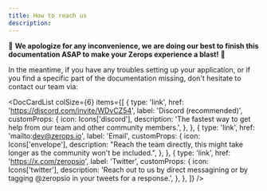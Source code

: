 ```yaml
---
title: How to reach us
description:
---
```



:construction: **We apologize for any inconvenience, we are doing our best to finish this documentation ASAP to make your Zerops experience a blast!** :construction:

In the meantime, if you have any troubles setting up your application, or if you find a specific part of the documentation missing, don't hesitate to contact our team via:

<DocCardList
  colSize={6}
  items={[
    {
      type: 'link',
      href: 'https://discord.com/invite/WDvCZ54',
      label: 'Discord (recommended)',
      customProps: {
        icon: Icons['discord'],
        description:
          'The fastest way to get help from our team and other community members.',
      },
    },
    {
      type: 'link',
      href: 'mailto:dev@zerops.io',
      label: 'Email',
      customProps: {
        icon: Icons['envelope'],
        description:
          "Reach the team directly, this might take longer as the community won't be included.",
      },
    },
    {
      type: 'link',
      href: 'https://x.com/zeropsio',
      label: 'Twitter',
      customProps: {
        icon: Icons['twitter'],
        description:
          'Reach out to us by direct messagining or by tagging @zeropsio in your tweets for a response.',
      },
    },
  ]}
/>
